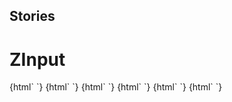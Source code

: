 
## Stories

<Meta title="Inputs/ZInput" component="z-input" />

# ZInput

<Preview>
  <Story name="z-input type:text">
    {html` <z-input
      type="text"
      label="${text("label", "text")}"
      placeholder="${text("placeholder", "placeholder")}"
      disabled="${boolean("disabled", true)}"
      value="${text("value", "value")}"
      status="${text("status", "success")}"
      message="${text("message", "This is valid")}"
      readonly="${boolean("readonly", true)}"
    ></z-input>`}
  </Story>
  <Story name="z-input type:checkbox">
    {html` <z-input
      type="checkbox"
      label="${text("label", "Checkbox Label")}"
      labelafter="${boolean("labelafter", true)}"
      placeholder="${text("placeholder", "placeholder")}"
      disabled="${boolean("disabled", true)}"
      value="${text("value", "checkbox")}"
      readonly="${boolean("readonly", true)}"
      checked="${boolean("checked", true)}"
    ></z-input>`}
  </Story>
  <Story name="z-input type:radio">
    {html` <z-input
      type="radio"
      label="${text("label", "Radio Label")}"
      labelafter="${boolean("labelafter", true)}"
      placeholder="${text("placeholder", "placeholder")}"
      disabled="${boolean("disabled", true)}"
      value="${text("value", "radio")}"
      readonly="${boolean("readonly", true)}"
      checked="${boolean("checked", true)}"
    ></z-input>`}
  </Story>
  <Story name="z-input type:select">
    {html` <z-input
      type="select"
      label="${text("label", "Select Label")}"
      placeholder="${text("placeholder", "placeholder")}"
      status="${text("status", "success")}"
      message="${text("message", "This is valid")}"
      value="${text("value", "select")}"
      items='[{"id":"item_1","name":"first item","selected":false},{"id":"item_2","name":"second item","selected":true}]'
    ></z-input>`}
  </Story>
  <Story name="z-input type:textarea">
    {html` <z-input
      type="textarea"
      label="${text("label", "Select Label")}"
      placeholder="${text("placeholder", "placeholder")}"
      status="${text("status", "success")}"
      message="${text("message", "This is valid")}"
      value="${text("value", "select")}"
    ></z-input>`}
  </Story>
  <Story name="z-input type:password">
    {html` <z-input
      type="password"
      label="${text("label", "Password Label")}"
      placeholder="${text("placeholder", "Password")}"
    ></z-input>`}
  </Story>
</Preview>

<Props of="z-input" />
